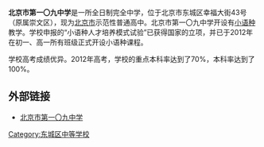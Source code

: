 '''北京市第一〇九中学'''是一所全日制完全中学，位于北京市东城区幸福大街43号（原属崇文区），现为[[北京市|北京市]]示范性普通高中。北京市第一〇九中学开设有[[小语种|小语种]]教学。学校申报的“小语种人才培养模式试验”已获得国家的立项，并已于2012年在初一、高一所有班级正式开设小语种课程。

学校高考成绩优异。2012年高考，学校的重点本科率达到了70%，本科率达到了100%。

==外部链接==
*[http://www.bj109.com/ 北京市第一〇九中学]{{Wayback|url=http://www.bj109.com/ |date=20130607203853 }}

[[Category:东城区中等学校|Category:东城区中等学校]]